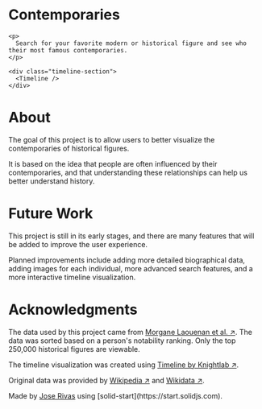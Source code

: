 
<div class="page-container">
    <h1 id="timeline">Contemporaries</h1>

    <p>
      Search for your favorite modern or historical figure and see who their most famous contemporaries.
    </p>

    <div class="timeline-section">
      <Timeline />
    </div> 
</div>

<div class="page-container">
  <h1 id="about">About</h1>
  <p>
    The goal of this project is to allow users to better visualize the contemporaries of historical figures.        
  </p>
  <p>
    It is based on the idea that people are often influenced by their contemporaries, and that understanding these relationships can help us better understand history.
  </p>
</div>

<div class="page-container">
  <h1 id="future-work">Future Work</h1>
  <p>
    This project is still in its early stages, and there are many features that will be added to improve the user experience.
  </p>

  <p>
    Planned improvements include adding more detailed biographical data, adding images for each individual, more advanced search features, and a more interactive timeline visualization.
  </p>
</div>

<div class="page-container">
  <h1 id="acknowledgements">Acknowledgments</h1>
  <p>
    The data used by this project came from <a href="https://www.nature.com/articles/s41597-022-01369-4" target="_blank" rel="noopener">Morgane Laouenan et al. &#8599;</a>. The data was sorted based on a person's notability ranking. Only the top 250,000 historical figures are viewable.
  </p>
  <p>
    The timeline visualization was created using <a href="https://timeline.knightlab.com/" target="_blank" rel="noopener">Timeline by Knightlab &#8599;</a>.
  </p>
  <p>
    Original data was provided by <a href="https://www.wikipedia.org/" target="_blank" rel="noopener">Wikipedia &#8599;</a> and <a href="https://www.wikidata.org/" target="_blank" rel="noopener">Wikidata &#8599;</a>.
  </p>
  <p>
    Made by <a href="https://www.rotios.dev/">Jose Rivas</a> using [solid-start](https://start.solidjs.com).
  </p>
</div>